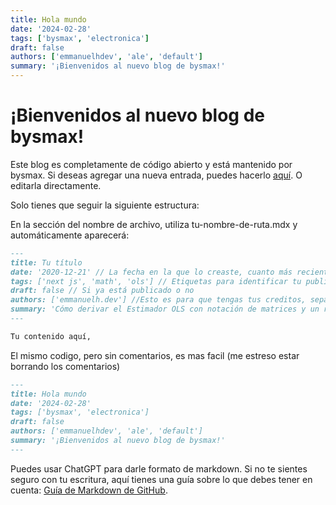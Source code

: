 ```yaml
---
title: Hola mundo
date: '2024-02-28'
tags: ['bysmax', 'electronica']
draft: false
authors: ['emmanuelhdev', 'ale', 'default']
summary: '¡Bienvenidos al nuevo blog de bysmax!'
---
```


# ¡Bienvenidos al nuevo blog de bysmax!

Este blog es completamente de código abierto y está mantenido por bysmax. Si deseas agregar una nueva entrada, puedes hacerlo [aquí](https://github.com/emmanuelh-dev/bysmax-blog/new/main/data/blog). O editarla directamente.

Solo tienes que seguir la siguiente estructura:

En la sección del nombre de archivo, utiliza tu-nombre-de-ruta.mdx y automáticamente aparecerá:

```markdown
---
title: Tu título
date: '2020-12-21' // La fecha en la que lo creaste, cuanto más reciente, aparecerá antes
tags: ['next js', 'math', 'ols'] // Etiquetas para identificar tu publicación
draft: false // Si ya está publicado o no
authors: ['emmanuelh.dev'] //Esto es para que tengas tus creditos, sepan quien escribio la entrada.
summary: 'Cómo derivar el Estimador OLS con notación de matrices y un recorrido por la composición matemática utilizando markdown con la ayuda de KaTeX.' // Una descripción de lo que trata tu blog
---

Tu contenido aquí,
```
El mismo codigo, pero sin comentarios, es mas facil (me estreso estar borrando los comentarios)

```markdown
---
title: Hola mundo
date: '2024-02-28'
tags: ['bysmax', 'electronica']
draft: false
authors: ['emmanuelhdev', 'ale', 'default']
summary: '¡Bienvenidos al nuevo blog de bysmax!'
---
```

Puedes usar ChatGPT para darle formato de markdown. Si no te sientes seguro con tu escritura, aquí tienes una guía sobre lo que debes tener en cuenta: [Guía de Markdown de GitHub](https://emmanuelh.dev/blog/github-markdown-guide).

